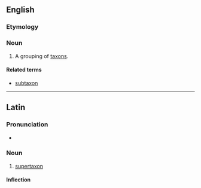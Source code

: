 ==English==

===Etymology===
{{prefix|super|taxon|lang=en}}

===Noun===
{{en-noun|supertaxa}}

# {{lb|en|taxonomy}} A grouping of [[taxon]]s.

====Related terms====
* [[subtaxon]]

----

==Latin==

===Pronunciation===
* {{la-IPA|supertaxon}}

===Noun===
{{la-noun|supertaxon||supertaxī|n|second}}

# [[#English|supertaxon]]

====Inflection====
{{la-decl-2nd-N-Greek|supertax}}